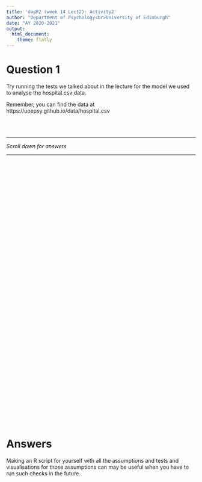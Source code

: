 ```yaml
---
title: 'dapR2 (week 14 Lect2): Activity2'
author: "Department of Psychology<br>University of Edinburgh"
date: "AY 2020-2021"
output:
  html_document:
    theme: flatly
---
```


# Question 1

Try running the tests we talked about in the lecture for the model we used to analyse the hospital.csv data. 

Remember, you can find the data at https://uoepsy.github.io/data/hospital.csv  

<br>
<br>

---  

*Scroll down for answers*  
  
---

<div style="margin-bottom:750px;">

</div>




# Answers
Making an R script for yourself with all the assumptions and tests and visualisations for those assumptions can may be useful when you have to run such checks in the future. 



